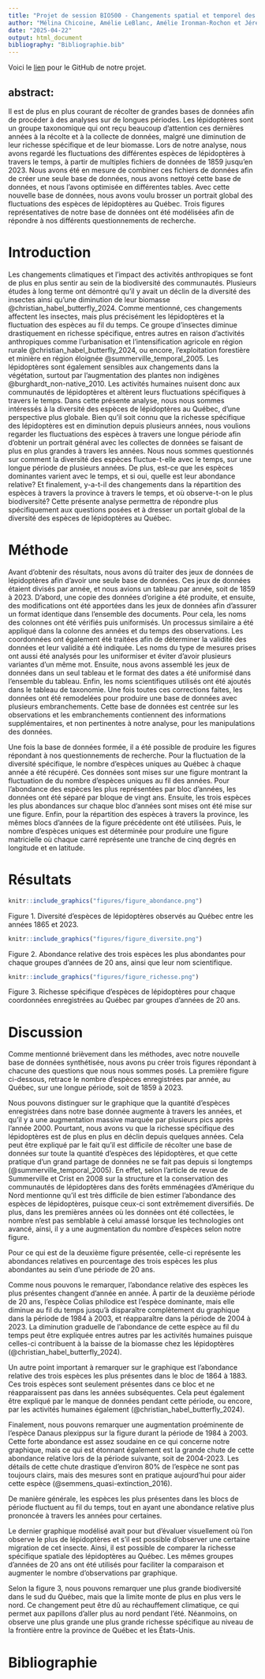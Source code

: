 ```yaml
---
title: "Projet de session BIO500 - Changements spatial et temporel des lépidoptères"
author: "Mélina Chicoine, Amélie LeBlanc, Amélie Ironman-Rochon et Jérémy Mainville-Gamache"
date: "2025-04-22"
output: html_document
bibliography: "Bibliographie.bib"
---
```



Voici le [lien](https://github.com/amelieleb/Final_mod.git) pour le GitHub de notre projet.


## abstract:
  Il est de plus en plus courant de récolter de grandes bases de données afin de procéder à des analyses sur de longues périodes. Les lépidoptères sont un groupe taxonomique qui ont reçu beaucoup d’attention ces dernières années à la récolte et à la collecte de données, malgré une diminution de leur richesse spécifique et de leur biomasse. Lors de notre analyse, nous avons regardé les fluctuations des différentes espèces de lépidoptères à travers le temps, à partir de multiples fichiers de données de 1859 jusqu’en 2023. Nous avons été en mesure de combiner ces fichiers de données afin de créer une seule base de données, nous avons nettoyé cette base de données, et nous l’avons optimisée en différentes tables. Avec cette nouvelle base de données, nous avons voulu brosser un portrait global des fluctuations des espèces de lépidoptères au Québec. Trois figures représentatives de notre base de données ont été modélisées afin de répondre à nos différents questionnements de recherche.  
  

# Introduction

Les changements climatiques et l’impact des activités anthropiques se font de plus en plus sentir au sein de la biodiversité des communautés. Plusieurs études à long terme ont démontré qu’il y avait un déclin de la diversité des insectes ainsi qu’une diminution de leur biomasse @christian_habel_butterfly_2024. Comme mentionné, ces changements affectent les insectes, mais plus précisément les lépidoptères et la fluctuation des espèces au fil du temps. Ce groupe d’insectes diminue drastiquement en richesse spécifique, entres autres en raison d’activités anthropiques comme l’urbanisation et l’intensification agricole en région rurale @christian_habel_butterfly_2024, ou encore, l’exploitation forestière et minière en région éloignée @summerville_temporal_2005. Les lépidoptères sont également sensibles aux changements dans la végétation, surtout par l’augmentation des plantes non indigènes @burghardt_non-native_2010. Les activités humaines nuisent donc aux communautés de lépidoptères et altèrent leurs fluctuations spécifiques à travers le temps. Dans cette présente analyse, nous nous sommes intéressés à la diversité des espèces de lépidoptères au Québec, d’une perspective plus globale. Bien qu’il soit connu que la richesse spécifique des lépidoptères est en diminution depuis plusieurs années, nous voulions regarder les fluctuations des espèces à travers une longue période afin d’obtenir un portrait général avec les collectes de données se faisant de plus en plus grandes à travers les années. Nous nous sommes questionnés sur comment la diversité des espèces fluctue-t-elle avec le temps, sur une longue période de plusieurs années. De plus, est-ce que les espèces dominantes varient avec le temps, et si oui, quelle est leur abondance relative? Et finalement, y-a-t-il des changements dans la répartition des espèces à travers la province à travers le temps, et où observe-t-on le plus biodiversité? Cette présente analyse permettra de répondre plus spécifiquement aux questions posées et à dresser un portait global de la diversité des espèces de lépidoptères au Québec. 

# Méthode

Avant d’obtenir des résultats, nous avons dû traiter des jeux de données de lépidoptères afin d’avoir une seule base de données. Ces jeux de données étaient divisés par année, et nous avions un tableau par année, soit de 1859 à 2023. D’abord, une copie des données d’origine a été produite, et ensuite, des modifications ont été apportées dans les jeux de données afin d’assurer un format identique dans l’ensemble des documents. Pour cela, les noms des colonnes ont été vérifiés puis uniformisés. Un processus similaire a été appliqué dans la colonne des années et du temps des observations. Les coordonnées ont également été traitées afin de déterminer la validité des données et leur validité a été indiquée. Les noms du type de mesures prises ont aussi été analysés pour les uniformiser et éviter d’avoir plusieurs variantes d’un même mot. Ensuite, nous avons assemblé les jeux de données dans un seul tableau et le format des dates a été uniformisé dans l’ensemble du tableau. Enfin, les noms scientifiques utilisés ont été ajoutés dans le tableau de taxonomie. Une fois toutes ces corrections faites, les données ont été remodelées pour produire une base de données avec plusieurs embranchements. Cette base de données est centrée sur les observations et les embranchements contiennent des informations supplémentaires, et non pertinentes à notre analyse, pour les manipulations des données. 

Une fois la base de données formée, il a été possible de produire les figures répondant à nos questionnements de recherche. Pour la fluctuation de la diversité spécifique, le nombre d’espèces uniques au Québec à chaque année a été récupéré. Ces données sont mises sur une figure montrant la fluctuation de du nombre d’espèces uniques au fil des années. Pour l’abondance des espèces les plus représentées par bloc d’années, les données ont été séparé par bloque de vingt ans. Ensuite, les trois espèces les plus abondances sur chaque bloc d’années sont mises ont été mise sur une figure. Enfin, pour la répartition des espèces à travers la province, les mêmes blocs d’années de la figure précédente ont été utilisées. Puis, le nombre d’espèces uniques est déterminée pour produire une figure matricielle où chaque carré représente une tranche de cinq degrés en longitude et en latitude. 


# Résultats
```r
knitr::include_graphics("figures/figure_abondance.png")
```
Figure 1. Diversité d'espèces de lépidoptères observés au Québec entre les années 1865 et 2023.


```r
knitr::include_graphics("figures/figure_diversite.png")
```
Figure 2. Abondance relative des trois espèces les plus abondantes pour chaque groupes d'années de 20 ans, ainsi que leur nom scientifique.


```r
knitr::include_graphics("figures/figure_richesse.png")
```
Figure 3. Richesse spécifique d'espèces de lépidoptères pour chaque coordonnées enregistrées au Québec par groupes d'années de 20 ans.

# Discussion

Comme mentionné brièvement dans les méthodes, avec notre nouvelle base de données synthétisée, nous avons pu créer trois figures répondant à chacune des questions que nous nous sommes posés. La première figure ci-dessous, retrace le nombre d’espèces enregistrées par année, au Québec, sur une longue période, soit de 1859 à 2023. 

Nous pouvons distinguer sur le graphique que la quantité d’espèces enregistrées dans notre base donnée augmente à travers les années, et qu’il y a une augmentation massive marquée par plusieurs pics après l’année 2000. Pourtant, nous avons vu que la richesse spécifique des lépidoptères est de plus en plus en déclin depuis quelques années. Cela peut être expliqué par le fait qu’il est difficile de récolter une base de données sur toute la quantité d’espèces des lépidoptères, et que cette pratique d’un grand partage de données ne se fait pas depuis si longtemps (@summerville_temporal_2005). En effet, selon l’article de revue de Summerville et Crist en 2008 sur la structure et la conservation des communautés de lépidoptères dans des forêts emménagées d’Amérique du Nord mentionne qu’il est très difficile de bien estimer l’abondance des espèces de lépidoptères, puisque ceux-ci sont extrêmement diversifiés. De plus, dans les premières années où les données ont été collectées, le nombre n’est pas semblable à celui amassé lorsque les technologies ont avancé, ainsi, il y a une augmentation du nombre d’espèces selon notre figure.  

Pour ce qui est de la deuxième figure présentée, celle-ci représente les abondances relatives en pourcentage des trois espèces les plus abondantes au sein d’une période de 20 ans.  

Comme nous pouvons le remarquer, l’abondance relative des espèces les plus présentes changent d’année en année. À partir de la deuxième période de 20 ans, l’espèce Colias philodice est l’espèce dominante, mais elle diminue au fil du temps jusqu’à disparaître complètement du graphique dans la période de 1984 à 2003, et réapparaître dans la période de 2004 à 2023. La diminution graduelle de l’abondance de cette espèce au fil du temps peut être expliquée entres autres par les activités humaines puisque celles-ci contribuent à la baisse de la biomasse chez les lépidoptères (@christian_habel_butterfly_2024).  

Un autre point important à remarquer sur le graphique est l’abondance relative des trois espèces les plus présentes dans le bloc de 1864 à 1883. Ces trois espèces sont seulement présentes dans ce bloc et ne réapparaissent pas dans les années subséquentes. Cela peut également être expliqué par le manque de données pendant cette période, ou encore, par les activités humaines également (@christian_habel_butterfly_2024). 

Finalement, nous pouvons remarquer une augmentation proéminente de l’espèce Danaus plexippus sur la figure durant la période de 1984 à 2003. Cette forte abondance est assez soudaine en ce qui concerne notre graphique, mais ce qui est étonnant également est la grande chute de cette abondance relative lors de la période suivante, soit de 2004-2023. Les détails de cette chute drastique d’environ 80% de l’espèce ne sont pas toujours clairs, mais des mesures sont en pratique aujourd’hui pour aider cette espèce (@semmens_quasi-extinction_2016). 

De manière générale, les espèces les plus présentes dans les blocs de période fluctuent au fil du temps, tout en ayant une abondance relative plus prononcée à travers les années pour certaines. 

Le dernier graphique modélisé avait pour but d’évaluer visuellement où l’on observe le plus de lépidoptères et s’il est possible d’observer une certaine migration de cet insecte. Ainsi, il est possible de comparer la richesse spécifique spatiale des lépidoptères au Québec. Les mêmes groupes d’années de 20 ans ont été utilisés pour faciliter la comparaison et augmenter le nombre d’observations par graphique. 

Selon la figure 3, nous pouvons remarquer une plus grande biodiversité dans le sud du Québec, mais que la limite monte de plus en plus vers le nord. Ce changement peut être dû au réchauffement climatique, ce qui permet aux papillons d’aller plus au nord pendant l’été. Néanmoins, on observe une plus grande une plus grande richesse spécifique au niveau de la frontière entre la province de Québec et les États-Unis. 


# Bibliographie
